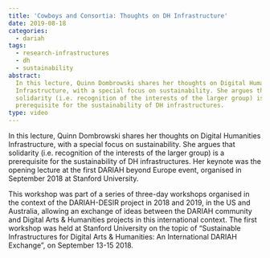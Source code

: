 ```yaml
---
title: 'Cowboys and Consortia: Thoughts on DH Infrastructure'
date: 2019-08-18
categories:
  - dariah
tags:
  - research-infrastructures
  - dh
  - sustainability
abstract:
  In this lecture, Quinn Dombrowski shares her thoughts on Digital Humanities
  Infrastructure, with a special focus on sustainability. She argues that
  solidarity (i.e. recognition of the interests of the larger group) is a
  prerequisite for the sustainability of DH infrastructures.
type: video
---
```


In this lecture, Quinn Dombrowski shares her thoughts on Digital Humanities
Infrastructure, with a special focus on sustainability. She argues that
solidarity (i.e. recognition of the interests of the larger group) is a
prerequisite for the sustainability of DH infrastructures. Her keynote was the
opening lecture at the first DARIAH beyond Europe event, organised in September
2018 at Stanford University.

This workshop was part of a series of three-day workshops organised in the
context of the DARIAH-DESIR project in 2018 and 2019, in the US and Australia,
allowing an exchange of ideas between the DARIAH community and Digital Arts &
Humanities projects in this international context. The first workshop was held
at Stanford University on the topic of “Sustainable Infrastructures for Digital
Arts & Humanities: An International DARIAH Exchange”, on September 13-15 2018.

<VideoCard
  title="Cowboys and Consortia"
  subtitle="Thoughts on DH Infrastructure"
  id="0vkHutf_UxY"
  image="images/dh-infrastructure.png"
/>
